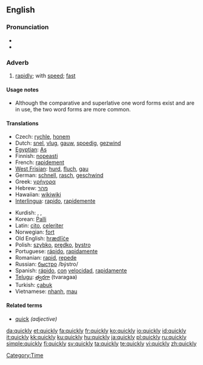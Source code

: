 ==English==

{{rank|step|turning|village|813|quickly|lie|supposed|original}}

===Pronunciation===
* {{IPA|/ˈkwɪkli/}}
* {{audio|en-us-quickly.ogg|Audio (US)}}

===Adverb===
{{en-adv|quicker|quickest|more}}

# [[rapidly]]; with [[speed]]; [[fast]]

====Usage notes====
* Although the comparative and superlative one word forms exist and are in use, the two word forms are more common.

====Translations====
{{top}}
* Czech: [[rychle]], [[honem]]
* Dutch: [[snel]], [[vlug]], [[gauw]], [[spoedig]], [[gezwind]]
* [[Egyptian]]: [[As]]
* Finnish: [[nopeasti]]
* French: [[rapidement]]
* [[West Frisian]]: [[hurd]], [[fluch]], [[gau]]
* German: [[schnell]], [[rasch]], [[geschwind]]
* Greek: [[γρήγορα]]
* Hebrew: [[מהר]]
* Hawaiian: [[wikiwiki]]
* [[Interlingua]]: [[rapido]], [[rapidemente]]
{{mid}}
* Kurdish: {{KUchar|[[به‌هه‌ڵه‌داوان]]}}, {{KUchar|[[به‌ په‌له‌وه‌]]}}, {{KUchar|[[به‌گورجی]]}}
* Korean: [[Palli]]
* Latin: [[cito]], [[celeriter]]
* Norwegian: [[fort]]
* Old English: [[hrædlice|hrædlīċe]]
* Polish: [[szybko]], [[prędko]], [[bystro]]
* Portuguese: [[rápido]], [[rapidamente]]
* Romanian: [[rapid]], [[repede]]
* Russian: [[быстро]] /býstro/
* Spanish: [[rápido]], [[con]] [[velocidad]], [[rapidamente]]
* [[Telugu]]: [[త్వరగా]] (tvaragaa)
* Turkish: [[çabuk]]
* Vietnamese: [[nhanh]], [[mau#Vietnamese|mau]]
{{bottom}}

====Related terms====
* [[quick]] ''(adjective)''

[[Category:Time]]

[[da:quickly]]
[[et:quickly]]
[[fa:quickly]]
[[fr:quickly]]
[[ko:quickly]]
[[io:quickly]]
[[id:quickly]]
[[it:quickly]]
[[kk:quickly]]
[[ku:quickly]]
[[hu:quickly]]
[[ja:quickly]]
[[pl:quickly]]
[[ru:quickly]]
[[simple:quickly]]
[[fi:quickly]]
[[sv:quickly]]
[[ta:quickly]]
[[te:quickly]]
[[vi:quickly]]
[[zh:quickly]]